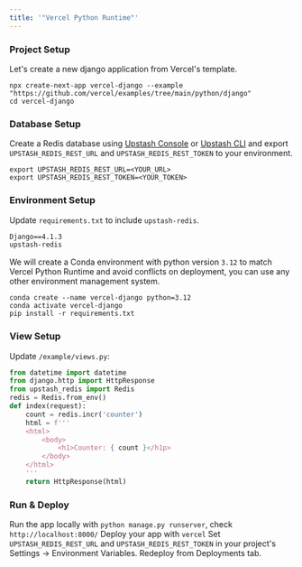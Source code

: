 ```yaml
---
title: '"Vercel Python Runtime"'
---
```

### Project Setup
Let's create a new django application from Vercel's template.
```shell
npx create-next-app vercel-django --example "https://github.com/vercel/examples/tree/main/python/django"
cd vercel-django
```
### Database Setup
Create a Redis database using [Upstash Console](https://console.upstash.com) or [Upstash CLI](https://github.com/upstash/cli) and export `UPSTASH_REDIS_REST_URL` and `UPSTASH_REDIS_REST_TOKEN` to your environment.
```shell
export UPSTASH_REDIS_REST_URL=<YOUR_URL>
export UPSTASH_REDIS_REST_TOKEN=<YOUR_TOKEN>
```
### Environment Setup
Update `requirements.txt` to include `upstash-redis`.
```txt requirements.txt
Django==4.1.3
upstash-redis
```
We will create a Conda environment with python version `3.12` to match Vercel Python Runtime and avoid conflicts on deployment, you can use any other environment management system.
```shell
conda create --name vercel-django python=3.12
conda activate vercel-django
pip install -r requirements.txt
```
### View Setup
Update `/example/views.py`:
```py /example/views.py
from datetime import datetime
from django.http import HttpResponse
from upstash_redis import Redis
redis = Redis.from_env()
def index(request):
    count = redis.incr('counter')
    html = f'''
    <html>
        <body>
            <h1>Counter: { count }</h1p>
        </body>
    </html>
    '''
    return HttpResponse(html)
```
### Run & Deploy
Run the app locally with `python manage.py runserver`, check `http://localhost:8000/`
Deploy your app with `vercel`
Set `UPSTASH_REDIS_REST_URL` and `UPSTASH_REDIS_REST_TOKEN` in your project's Settings -> Environment Variables. Redeploy from Deployments tab.